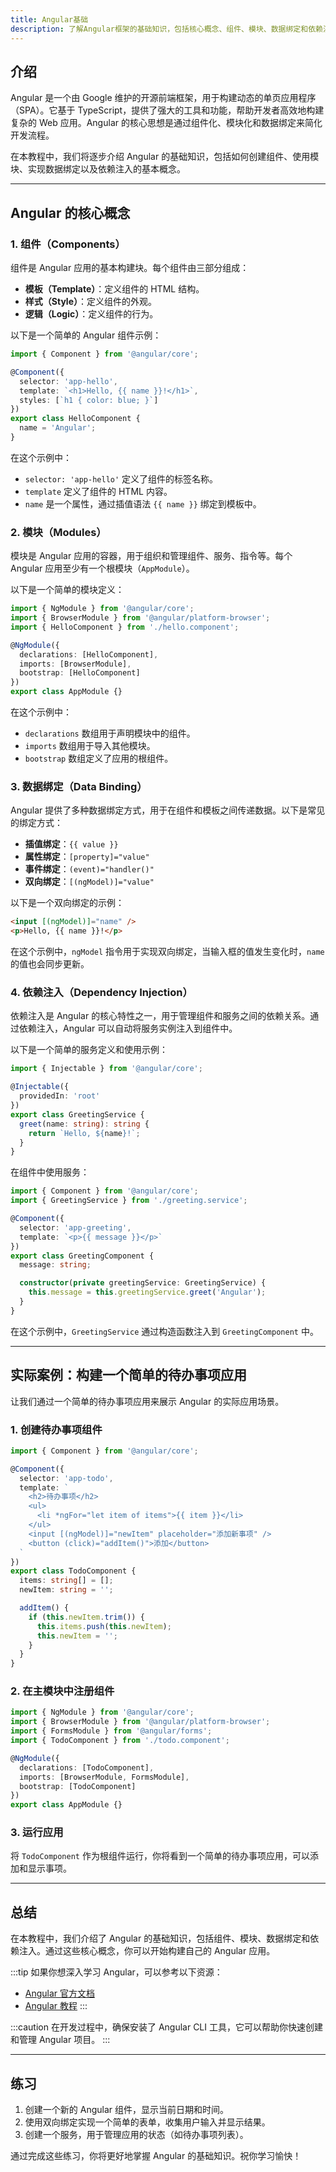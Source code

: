 ```yaml
---
title: Angular基础
description: 了解Angular框架的基础知识，包括核心概念、组件、模块、数据绑定和依赖注入。适合初学者入门学习。
---
```


## 介绍

Angular 是一个由 Google 维护的开源前端框架，用于构建动态的单页应用程序（SPA）。它基于 TypeScript，提供了强大的工具和功能，帮助开发者高效地构建复杂的 Web 应用。Angular 的核心思想是通过组件化、模块化和数据绑定来简化开发流程。

在本教程中，我们将逐步介绍 Angular 的基础知识，包括如何创建组件、使用模块、实现数据绑定以及依赖注入的基本概念。

---

## Angular 的核心概念

### 1. 组件（Components）

组件是 Angular 应用的基本构建块。每个组件由三部分组成：
- **模板（Template）**：定义组件的 HTML 结构。
- **样式（Style）**：定义组件的外观。
- **逻辑（Logic）**：定义组件的行为。

以下是一个简单的 Angular 组件示例：

```typescript
import { Component } from '@angular/core';

@Component({
  selector: 'app-hello',
  template: `<h1>Hello, {{ name }}!</h1>`,
  styles: [`h1 { color: blue; }`]
})
export class HelloComponent {
  name = 'Angular';
}
```

在这个示例中：
- `selector: 'app-hello'` 定义了组件的标签名称。
- `template` 定义了组件的 HTML 内容。
- `name` 是一个属性，通过插值语法 `{{ name }}` 绑定到模板中。

### 2. 模块（Modules）

模块是 Angular 应用的容器，用于组织和管理组件、服务、指令等。每个 Angular 应用至少有一个根模块（`AppModule`）。

以下是一个简单的模块定义：

```typescript
import { NgModule } from '@angular/core';
import { BrowserModule } from '@angular/platform-browser';
import { HelloComponent } from './hello.component';

@NgModule({
  declarations: [HelloComponent],
  imports: [BrowserModule],
  bootstrap: [HelloComponent]
})
export class AppModule {}
```

在这个示例中：
- `declarations` 数组用于声明模块中的组件。
- `imports` 数组用于导入其他模块。
- `bootstrap` 数组定义了应用的根组件。

### 3. 数据绑定（Data Binding）

Angular 提供了多种数据绑定方式，用于在组件和模板之间传递数据。以下是常见的绑定方式：

- **插值绑定**：`{{ value }}`
- **属性绑定**：`[property]="value"`
- **事件绑定**：`(event)="handler()"`
- **双向绑定**：`[(ngModel)]="value"`

以下是一个双向绑定的示例：

```html
<input [(ngModel)]="name" />
<p>Hello, {{ name }}!</p>
```

在这个示例中，`ngModel` 指令用于实现双向绑定，当输入框的值发生变化时，`name` 的值也会同步更新。

### 4. 依赖注入（Dependency Injection）

依赖注入是 Angular 的核心特性之一，用于管理组件和服务之间的依赖关系。通过依赖注入，Angular 可以自动将服务实例注入到组件中。

以下是一个简单的服务定义和使用示例：

```typescript
import { Injectable } from '@angular/core';

@Injectable({
  providedIn: 'root'
})
export class GreetingService {
  greet(name: string): string {
    return `Hello, ${name}!`;
  }
}
```

在组件中使用服务：

```typescript
import { Component } from '@angular/core';
import { GreetingService } from './greeting.service';

@Component({
  selector: 'app-greeting',
  template: `<p>{{ message }}</p>`
})
export class GreetingComponent {
  message: string;

  constructor(private greetingService: GreetingService) {
    this.message = this.greetingService.greet('Angular');
  }
}
```

在这个示例中，`GreetingService` 通过构造函数注入到 `GreetingComponent` 中。

---

## 实际案例：构建一个简单的待办事项应用

让我们通过一个简单的待办事项应用来展示 Angular 的实际应用场景。

### 1. 创建待办事项组件

```typescript
import { Component } from '@angular/core';

@Component({
  selector: 'app-todo',
  template: `
    <h2>待办事项</h2>
    <ul>
      <li *ngFor="let item of items">{{ item }}</li>
    </ul>
    <input [(ngModel)]="newItem" placeholder="添加新事项" />
    <button (click)="addItem()">添加</button>
  `
})
export class TodoComponent {
  items: string[] = [];
  newItem: string = '';

  addItem() {
    if (this.newItem.trim()) {
      this.items.push(this.newItem);
      this.newItem = '';
    }
  }
}
```

### 2. 在主模块中注册组件

```typescript
import { NgModule } from '@angular/core';
import { BrowserModule } from '@angular/platform-browser';
import { FormsModule } from '@angular/forms';
import { TodoComponent } from './todo.component';

@NgModule({
  declarations: [TodoComponent],
  imports: [BrowserModule, FormsModule],
  bootstrap: [TodoComponent]
})
export class AppModule {}
```

### 3. 运行应用

将 `TodoComponent` 作为根组件运行，你将看到一个简单的待办事项应用，可以添加和显示事项。

---

## 总结

在本教程中，我们介绍了 Angular 的基础知识，包括组件、模块、数据绑定和依赖注入。通过这些核心概念，你可以开始构建自己的 Angular 应用。

:::tip
如果你想深入学习 Angular，可以参考以下资源：
- [Angular 官方文档](https://angular.io/docs)
- [Angular 教程](https://angular.io/tutorial)
:::

:::caution
在开发过程中，确保安装了 Angular CLI 工具，它可以帮助你快速创建和管理 Angular 项目。
:::

---

## 练习

1. 创建一个新的 Angular 组件，显示当前日期和时间。
2. 使用双向绑定实现一个简单的表单，收集用户输入并显示结果。
3. 创建一个服务，用于管理应用的状态（如待办事项列表）。

通过完成这些练习，你将更好地掌握 Angular 的基础知识。祝你学习愉快！